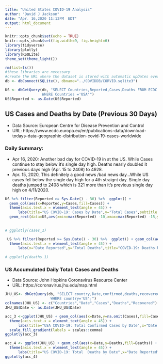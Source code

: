 ```yaml
---
title: "United States COVID-19 Analysis"
author: "David J Jackson"
date: "Apr. 16,2020 11:13PM  EDT"
output: html_document
---
```


```r
knitr::opts_chunk$set(echo = TRUE)
knitr::opts_chunk$set(fig.width=9, fig.height=6)
library(tidyverse)
library(plotly)
library(RSQLite)
theme_set(theme_light())
```
```r
rm(list=ls())
#these libraries are necessary
#create the URL where the dataset is stored with automatic upDates every day
db <- dbConnect(SQLite(), dbname="../COVIDDB/CORVID.sqlite3")
```
```r
US <- dbGetQuery(db, "SELECT Countries,Reported,Cases,Deaths FROM ECDC 
                 WHERE Countries ='USA'")
US$Reported <- as.Date(US$Reported)

```

## US Cases  and Deaths by Date (Previous 30 Days)
 * Data Source: European Centre for Disease Prevention and Control
 * URL: https://www.ecdc.europa.eu/en/publications-data/download-todays-data-geographic-distribution-covid-19-cases-worldwide

### Daily Summary: 
* Apr 16, 2020: Another bad day for COVID-19 in at the US. While Cases continue to stay below it's single day  high. Deaths nearly doubled it previous days high (Apr. 15 to 2408) to 4928.
* Apr. 15, 2020, This definitely a good news /bad news day...While US cases fell below the single day high for a 4th straignt day. Single day deaths
jumped to 2408 which is 321 more than it's previous single day high on 4/11/2020.


```r
US %>% filter(Reported >= Sys.Date() - 30) %>%  ggplot() +
  geom_col(aes(x=Reported,y=Cases,fill=Cases)) +
  theme(axis.text.x = element_text(angle = 45)) +
      labs(title="US COVID-19: Cases by Date",y="Total Cases",subtitle = "(Shaded Box = incubation period)") +
  geom_rect(data=US,aes(xmin=max(Reported) -10,xmax=max(Reported) -15,ymin=min(Cases),ymax=max(Cases)), alpha= 0.01,fill="grey")
    
    
# ggplotly(cases_1)

 US %>% filter(Reported >= Sys.Date() - 30) %>%  ggplot() + geom_col(aes(x=Reported,y=Deaths,fill=Deaths)) +
  theme(axis.text.x = element_text(angle = 45)) +
      labs(x="Date Reported",y="Total Deaths",title="COVID-19: Deaths by Date")
           
# ggplotly(deaths_1)

```

### US Accumulated Daily Total: Cases and Deaths

* Data Source: John Hopkins Coronavirus Resource Center
* URL: https://coronavirus.jhu.edu/map.html

```r
JHU_US<- dbGetQuery(db, "SELECT country,Date,confirmed,deaths,recovered FROM JHUDATA
                     WHERE country='US';")
colnames(JHU_US) <- c("Countries","Date","Cases","Deaths","Recovered")
JHU_US$Date <- as.Date(JHU_US$Date) 
```

```r
acc_3 <-ggplot(JHU_US) + geom_col(aes(x=Date,y=na.omit(Cases),fill=Cases)) +
  theme(axis.text.x = element_text(angle = 45)) +
      labs(title="USA COVID-19: Total Confirmed Cases by Date",x="Date Reported",y="Total Cases")  + scale_y_continuous(labels = scales::comma) +
  scale_fill_gradient(labels = scales::comma)
ggplotly(acc_3)

```
```r
acc_4 <- ggplot(JHU_US) + geom_col(aes(x=Date,y=Deaths,fill=Deaths)) +
  theme(axis.text.x = element_text(angle = 45)) +
      labs(title="US COVID-19: Total  Deaths by Date",x="Date Reported",y="Total Deaths") +   scale_y_continuous(labels = scales::comma) + scale_fill_gradient(labels = scales::comma)
ggplotly(acc_4)
```

